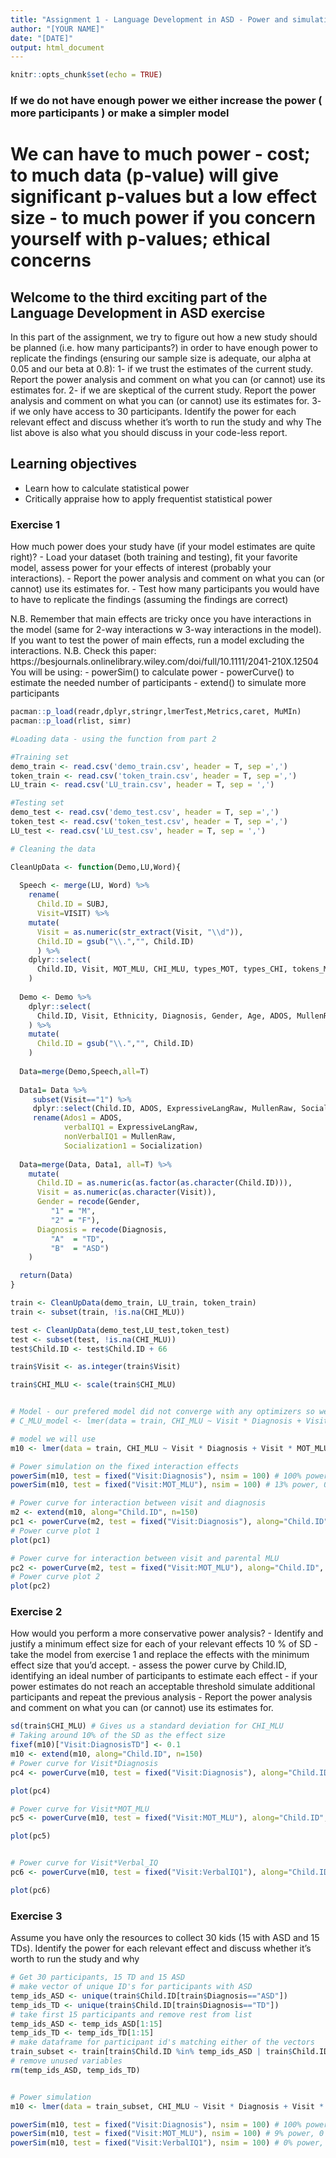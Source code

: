 ```yaml
---
title: "Assignment 1 - Language Development in ASD - Power and simulations"
author: "[YOUR NAME]"
date: "[DATE]"
output: html_document
---
```


```r
knitr::opts_chunk$set(echo = TRUE)
```

### If we do not have enough power we either increase the power ( more participants ) or make a simpler model 
# We can have to much power - cost; to much data (p-value) will give significant p-values but a low effect size - to much power if you concern yourself with p-values; ethical concerns 



## Welcome to the third exciting part of the Language Development in ASD exercise

In this part of the assignment, we try to figure out how a new study should be planned (i.e. how many participants?) in order to have enough power to replicate the findings (ensuring our sample size is adequate, our alpha at 0.05 and our beta at 0.8):
1- if we trust the estimates of the current study. Report the power analysis and comment on what you can (or cannot) use its estimates for.
2- if we are skeptical of the current study. Report the power analysis and comment on what you can (or cannot) use its estimates for.
3- if we only have access to 30 participants. Identify the power for each relevant effect and discuss whether it's worth to run the study and why
The list above is also what you should discuss in your code-less report.


## Learning objectives

- Learn how to calculate statistical power
- Critically appraise how to apply frequentist statistical power

### Exercise 1

How much power does your study have (if your model estimates are quite right)?
- Load your dataset (both training and testing), fit your favorite model, assess power for your effects of interest (probably your interactions).
- Report the power analysis and comment on what you can (or cannot) use its estimates for.
- Test how many participants you would have to have to replicate the findings (assuming the findings are correct)

N.B. Remember that main effects are tricky once you have interactions in the model (same for 2-way interactions w 3-way interactions in the model). If you want to test the power of main effects, run a model excluding the interactions.
N.B. Check this paper: https://besjournals.onlinelibrary.wiley.com/doi/full/10.1111/2041-210X.12504
You will be using:
- powerSim() to calculate power
- powerCurve() to estimate the needed number of participants
- extend() to simulate more participants

```r

pacman::p_load(readr,dplyr,stringr,lmerTest,Metrics,caret, MuMIn)
pacman::p_load(rlist, simr)

#Loading data - using the function from part 2 

#Training set
demo_train <- read.csv('demo_train.csv', header = T, sep =',')
token_train <- read.csv('token_train.csv', header = T, sep =',')
LU_train <- read.csv('LU_train.csv', header = T, sep = ',')

#Testing set
demo_test <- read.csv('demo_test.csv', header = T, sep =',')
token_test <- read.csv('token_test.csv', header = T, sep =',')
LU_test <- read.csv('LU_test.csv', header = T, sep = ',')

# Cleaning the data

CleanUpData <- function(Demo,LU,Word){
  
  Speech <- merge(LU, Word) %>% 
    rename(
      Child.ID = SUBJ, 
      Visit=VISIT) %>%
    mutate(
      Visit = as.numeric(str_extract(Visit, "\\d")),
      Child.ID = gsub("\\.","", Child.ID)
      ) %>%
    dplyr::select(
      Child.ID, Visit, MOT_MLU, CHI_MLU, types_MOT, types_CHI, tokens_MOT, tokens_CHI
    )
  
  Demo <- Demo %>%
    dplyr::select(
      Child.ID, Visit, Ethnicity, Diagnosis, Gender, Age, ADOS, MullenRaw, ExpressiveLangRaw, Socialization
    ) %>%
    mutate(
      Child.ID = gsub("\\.","", Child.ID)
    )
    
  Data=merge(Demo,Speech,all=T)
  
  Data1= Data %>% 
     subset(Visit=="1") %>% 
     dplyr::select(Child.ID, ADOS, ExpressiveLangRaw, MullenRaw, Socialization) %>%
     rename(Ados1 = ADOS, 
            verbalIQ1 = ExpressiveLangRaw, 
            nonVerbalIQ1 = MullenRaw,
            Socialization1 = Socialization) 
  
  Data=merge(Data, Data1, all=T) %>%
    mutate(
      Child.ID = as.numeric(as.factor(as.character(Child.ID))),
      Visit = as.numeric(as.character(Visit)),
      Gender = recode(Gender, 
         "1" = "M",
         "2" = "F"),
      Diagnosis = recode(Diagnosis,
         "A"  = "TD",
         "B"  = "ASD")
    )

  return(Data)
}

train <- CleanUpData(demo_train, LU_train, token_train)
train <- subset(train, !is.na(CHI_MLU))

test <- CleanUpData(demo_test,LU_test,token_test)
test <- subset(test, !is.na(CHI_MLU))
test$Child.ID <- test$Child.ID + 66

train$Visit <- as.integer(train$Visit)

train$CHI_MLU <- scale(train$CHI_MLU)


# Model - our prefered model did not converge with any optimizers so we created a simpler model 
# C_MLU_model <- lmer(data = train, CHI_MLU ~ Visit * Diagnosis + Visit * MOT_MLU + Visit * verbalIQ1 + (1|Child.ID) + (0+Visit|Child.ID)) 

# model we will use 
m10 <- lmer(data = train, CHI_MLU ~ Visit * Diagnosis + Visit * MOT_MLU + (1|Child.ID) + (0+Visit|Child.ID))

# Power simulation on the fixed interaction effects
powerSim(m10, test = fixed("Visit:Diagnosis"), nsim = 100) # 100% power, 0 errors
powerSim(m10, test = fixed("Visit:MOT_MLU"), nsim = 100) # 13% power, 0 errors

# Power curve for interaction between visit and diagnosis
m2 <- extend(m10, along="Child.ID", n=150)
pc1 <- powerCurve(m2, test = fixed("Visit:Diagnosis"), along="Child.ID", nsim = 100, breaks = seq(from = 10, to = 120, by = 5), seed = 1, progress = F)
# Power curve plot 1
plot(pc1) 

# Power curve for interaction between visit and parental MLU
pc2 <- powerCurve(m2, test = fixed("Visit:MOT_MLU"), along="Child.ID", nsim = 100, breaks = seq(from = 10, to = 120, by = 5), seed = 1, progress = F)
# Power curve plot 2
plot(pc2)

```


### Exercise 2

How would you perform a more conservative power analysis?
- Identify and justify a minimum effect size for each of your relevant effects
      10 % of SD 
- take the model from exercise 1 and replace the effects with the minimum effect size that you'd accept.
- assess the power curve by Child.ID, identifying an ideal number of participants to estimate each effect
- if your power estimates do not reach an acceptable threshold simulate additional participants and repeat the previous analysis
- Report the power analysis and comment on what you can (or cannot) use its estimates for.

```r
sd(train$CHI_MLU) # Gives us a standard deviation for CHI_MLU
# Taking around 10% of the SD as the effect size
fixef(m10)["Visit:DiagnosisTD"] <- 0.1
m10 <- extend(m10, along="Child.ID", n=150)
# Power curve for Visit*Diagnosis
pc4 <- powerCurve(m10, test = fixed("Visit:Diagnosis"), along="Child.ID", nsim = 100, breaks = seq(from = 10, to = 120, by = 5), seed = 1, progress = F)

plot(pc4)

# Power curve for Visit*MOT_MLU
pc5 <- powerCurve(m10, test = fixed("Visit:MOT_MLU"), along="Child.ID", nsim = 100, breaks = seq(from = 10, to = 120, by = 5), seed = 1, progress = F)

plot(pc5)


# Power curve for Visit*Verbal_IQ
pc6 <- powerCurve(m10, test = fixed("Visit:VerbalIQ1"), along="Child.ID", nsim = 100, breaks = seq(from = 10, to = 120, by = 5), seed = 1, progress = F)

plot(pc6)
```


### Exercise 3

Assume you have only the resources to collect 30 kids (15 with ASD and 15 TDs). Identify the power for each relevant effect and discuss whether it's worth to run the study and why

```r
# Get 30 participants, 15 TD and 15 ASD
# make vector of unique ID's for participants with ASD
temp_ids_ASD <- unique(train$Child.ID[train$Diagnosis=="ASD"])
temp_ids_TD <- unique(train$Child.ID[train$Diagnosis=="TD"])
# take first 15 participants and remove rest from list
temp_ids_ASD <- temp_ids_ASD[1:15]
temp_ids_TD <- temp_ids_TD[1:15]
# make dataframe for participant id's matching either of the vectors
train_subset <- train[train$Child.ID %in% temp_ids_ASD | train$Child.ID %in% temp_ids_TD,]
# remove unused variables
rm(temp_ids_ASD, temp_ids_TD)


# Power simulation
m10 <- lmer(data = train_subset, CHI_MLU ~ Visit * Diagnosis + Visit * MOT_MLU + Visit * verbalIQ1 + (1|Child.ID) + (0+Visit|Child.ID))

powerSim(m10, test = fixed("Visit:Diagnosis"), nsim = 100) # 100% power, 0 errors
powerSim(m10, test = fixed("Visit:MOT_MLU"), nsim = 100) # 9% power, 0 errors
powerSim(m10, test = fixed("Visit:VerbalIQ1"), nsim = 100) # 0% power, 100 errors

```
